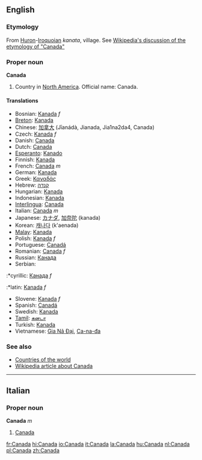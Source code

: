 ==English==
{{wikipedia}}
===Etymology===
From [[Huron]]-[[Iroquoian]] ''kanata'', village.  See [[w:Canada#Origin_of_the_name|Wikipedia's discussion of the etymology of "Canada"]]<!--Should "kanata" be capitalised, as it is in Wikipedia?-->

===Proper noun===
'''Canada'''

# Country in [[North America]]. Official name: Canada.

====Translations====
*Bosnian: [[Kanada]] ''f''
*[[Breton]]: [[Kanada]]
*Chinese: [[加拿大]] (Jīanádà, Jianada, Jia1na2da4, Canada)
*Czech: [[Kanada]] ''f''
*Danish: [[Canada]]
*Dutch: [[Canada]]
*[[Esperanto]]: [[Kanado]]
*Finnish: [[Kanada]]
*French: [[Canada]] ''m''
*German: [[Kanada]]
*Greek: [[Καναδάς]]
*Hebrew: [[קנדה]]
*Hungarian: [[Kanada]]
*Indonesian: [[Kanada]]
*[[Interlingua]]: [[Canada]]
*Italian: [[Canada]] ''m''
*Japanese: [[カナダ]], [[加奈陀]] (kanada)
*Korean: [[캐나다]] (k'aenada)
*[[Malay]]: [[Kanada]]
*Polish: [[Kanada]]  ''f''
*Portuguese: [[Canadá]]
*Romanian: [[Canada]] ''f''
*Russian: [[Канада]]
*Serbian:
:*cyrillic: [[Канада]] ''f''
:*latin: [[Kanada]] ''f''
*Slovene: [[Kanada]] ''f''
*Spanish: [[Canadá]]
*Swedish: [[Kanada]]
*[[Tamil]]: [[கனடா]]
*Turkish: [[Kanada]]
*Vietnamese: [[Gia Nã Đại]], [[Ca-na-đa]]

===See also===
*[[Countries of the world]]
*[[w:Canada|Wikipedia article about Canada]]

----
==Italian==
===Proper noun===
'''Canada''' ''m''

#[[Canada]]

[[fr:Canada]]
[[hi:Canada]]
[[io:Canada]]
[[it:Canada]]
[[la:Canada]]
[[hu:Canada]]
[[nl:Canada]]
[[pl:Canada]]
[[zh:Canada]]